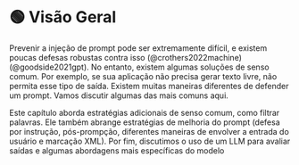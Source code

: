 
# 🟢 Visão Geral

Prevenir a injeção de prompt pode ser extremamente difícil, e existem poucas defesas robustas contra isso (@crothers2022machine) (@goodside2021gpt). No entanto, existem algumas soluções de senso comum. Por exemplo, se sua aplicação não precisa gerar texto livre, não permita esse tipo de saída. Existem muitas maneiras diferentes de defender um prompt. Vamos discutir algumas das mais comuns aqui.

Este capítulo aborda estratégias adicionais de senso comum, como filtrar palavras. Ele também abrange estratégias de melhoria do prompt (defesa por instrução, pós-prompção, diferentes maneiras de envolver a entrada do usuário e marcação XML). Por fim, discutimos o uso de um LLM para avaliar saídas e algumas abordagens mais específicas do modelo

